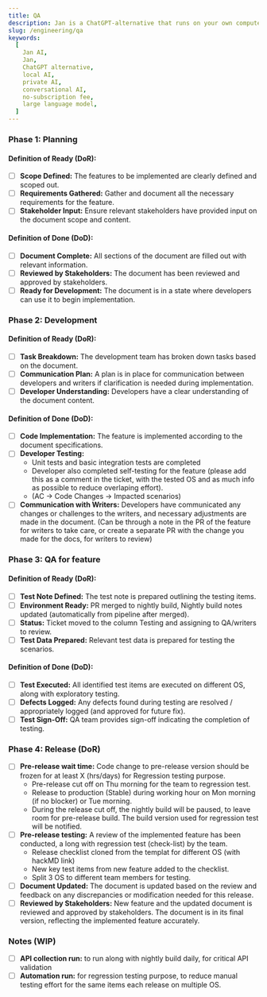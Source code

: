 ```yaml
---
title: QA
description: Jan is a ChatGPT-alternative that runs on your own computer, with a local API server.
slug: /engineering/qa
keywords:
  [
    Jan AI,
    Jan,
    ChatGPT alternative,
    local AI,
    private AI,
    conversational AI,
    no-subscription fee,
    large language model,
  ]
---
```


<head>
    <title>QA</title>
    <meta name="description" content="Jan is a ChatGPT-alternative that runs on your own computer, with a local API server. Learn about the QA process for engineering and development phases."/>
    <meta name="keywords" content="Jan AI, Jan, ChatGPT alternative, local AI, private AI, conversational AI, no-subscription fee, large language model, QA, quality assurance, engineering, development"/>
    <meta property="og:title" content="QA"/>
    <meta property="og:description" content="Jan is a ChatGPT-alternative that runs on your own computer, with a local API server. Learn about the QA process for engineering and development phases."/>
    <meta property="og:url" content="https://jan.ai/engineering/qa"/>
    <meta name="twitter:card" content="summary"/>
    <meta name="twitter:title" content="QA"/>
    <meta name="twitter:description" content="Jan is a ChatGPT-alternative that runs on your own computer, with a local API server. Learn about the QA process for engineering and development phases."/>
</head>

### Phase 1: Planning

#### Definition of Ready (DoR):

- [ ] **Scope Defined:** The features to be implemented are clearly defined and scoped out.
- [ ] **Requirements Gathered:** Gather and document all the necessary requirements for the feature.
- [ ] **Stakeholder Input:** Ensure relevant stakeholders have provided input on the document scope and content.

#### Definition of Done (DoD):

- [ ] **Document Complete:** All sections of the document are filled out with relevant information.
- [ ] **Reviewed by Stakeholders:** The document has been reviewed and approved by stakeholders.
- [ ] **Ready for Development:** The document is in a state where developers can use it to begin implementation.

### Phase 2: Development

#### Definition of Ready (DoR):

- [ ] **Task Breakdown:** The development team has broken down tasks based on the document.
- [ ] **Communication Plan:** A plan is in place for communication between developers and writers if clarification is needed during implementation.
- [ ] **Developer Understanding:** Developers have a clear understanding of the document content.

#### Definition of Done (DoD):

- [ ] **Code Implementation:** The feature is implemented according to the document specifications.
- [ ] **Developer Testing:**
  - Unit tests and basic integration tests are completed
  - Developer also completed self-testing for the feature (please add this as a comment in the ticket, with the tested OS and as much info as possible to reduce overlaping effort).
  - (AC -> Code Changes -> Impacted scenarios)
- [ ] **Communication with Writers:** Developers have communicated any changes or challenges to the writers, and necessary adjustments are made in the document. (Can be through a note in the PR of the feature for writers to take care, or create a separate PR with the change you made for the docs, for writers to review)

### Phase 3: QA for feature

#### Definition of Ready (DoR):

- [ ] **Test Note Defined:** The test note is prepared outlining the testing items.
- [ ] **Environment Ready:** PR merged to nightly build, Nightly build notes updated (automatically from pipeline after merged).
- [ ] **Status:** Ticket moved to the column Testing and assigning to QA/writers to review.
- [ ] **Test Data Prepared:** Relevant test data is prepared for testing the scenarios.

#### Definition of Done (DoD):

- [ ] **Test Executed:** All identified test items are executed on different OS, along with exploratory testing.
- [ ] **Defects Logged:** Any defects found during testing are resolved / appropriately logged (and approved for future fix).
- [ ] **Test Sign-Off:** QA team provides sign-off indicating the completion of testing.

### Phase 4: Release (DoR)

- [ ] **Pre-release wait time:** Code change to pre-release version should be frozen for at least X (hrs/days) for Regression testing purpose.
  - Pre-release cut off on Thu morning for the team to regression test.
  - Release to production (Stable) during working hour on Mon morning (if no blocker) or Tue morning.
  - During the release cut off, the nightly build will be paused, to leave room for pre-release build. The build version used for regression test will be notified.
- [ ] **Pre-release testing:** A review of the implemented feature has been conducted, a long with regression test (check-list) by the team.
  - Release checklist cloned from the templat for different OS (with hackMD link)
  - New key test items from new feature added to the checklist.
  - Split 3 OS to different team members for testing.
- [ ] **Document Updated:** The document is updated based on the review and feedback on any discrepancies or modification needed for this release.
- [ ] **Reviewed by Stakeholders:** New feature and the updated document is reviewed and approved by stakeholders. The document is in its final version, reflecting the implemented feature accurately.

### Notes (WIP)

- [ ] **API collection run:** to run along with nightly build daily, for critical API validation
- [ ] **Automation run:** for regression testing purpose, to reduce manual testing effort for the same items each release on multiple OS.
